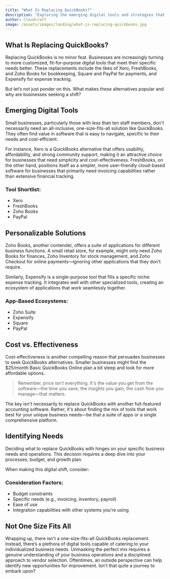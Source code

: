 ```yaml
---
title: "What Is Replacing QuickBooks?"
description: "Exploring the emerging digital tools and strategies that small businesses are adopting as alternatives to QuickBooks."
author: Cloudcraft
image: /assets/images/landing/what-is-replacing-quickbooks.jpg
---
```


## What Is Replacing QuickBooks?

Replacing QuickBooks is no minor feat. Businesses are increasingly turning to more customized, fit-for-purpose digital tools that meet their specific needs better. These replacements include the likes of Xero, FreshBooks, and Zoho Books for bookkeeping, Square and PayPal for payments, and Expensify for expense tracking.

But let’s not just ponder on this. What makes these alternatives popular and why are businesses seeking a shift?

<ServicesBlurb />

## Emerging Digital Tools

Small businesses, particularly those with less than ten staff members, don't necessarily need an all-inclusive, one-size-fits-all solution like QuickBooks. They often find value in software that is easy to navigate, specific to their needs and cost-efficient.

For instance, Xero is a QuickBooks alternative that offers usability, affordability, and strong community support, making it an attractive choice for businesses that need simplicity and cost-effectiveness. FreshBooks, on the other hand, positions itself as a simpler, more user-friendly cloud-based software for businesses that primarily need invoicing capabilities rather than extensive financial tracking.

### Tool Shortlist:

 * Xero
 * FreshBooks
 * Zoho Books
 * PayPal

## Personalizable Solutions

Zoho Books, another contender, offers a suite of applications for different business functions. A small retail store, for example, might only need Zoho Books for finances, Zoho Inventory for stock management, and Zoho Checkout for online payments—ignoring other applications that they don’t require.

Similarly, Expensify is a single-purpose tool that fills a specific niche: expense tracking. It integrates well with other specialized tools, creating an ecosystem of applications that work seamlessly together.

### App-Based Ecosystems:

 * Zoho Suite
 * Expensify
 * Square
 * PayPal

<GetStartedBlurb />

## Cost vs. Effectiveness

Cost-effectiveness is another compelling reason that persuades businesses to seek QuickBooks alternatives. Smaller businesses might find the $25/month Basic QuickBooks Online plan a bit steep and look for more affordable options.

<blockquote tip>
Remember, price isn't everything. It's the value you get from the software—the time you save, the insights you gain, the cash flow you manage—that matters.
</blockquote>

The key isn't necessarily to replace QuickBooks with another full-featured accounting software. Rather, it's about finding the mix of tools that work best for your unique business needs—be that a suite of apps or a single comprehensive platform.

## Identifying Needs

Deciding what to replace QuickBooks with hinges on your specific business needs and operations. This decision requires a deep dive into your processes, budget, and growth plan.

When making this digital shift, consider:

### Consideration Factors:

 * Budget constraints
 * Specific needs (e.g., invoicing, inventory, payroll)
 * Ease of use
 * Integration capabilities with other systems you’re using

## Not One Size Fits All

Wrapping up, there isn't a one-size-fits-all QuickBooks replacement. Instead, there’s a plethora of digital tools capable of catering to your individualized business needs. Unmasking the perfect mix requires a genuine understanding of your business operations and a disciplined approach to vendor selection. Oftentimes, an outside perspective can help identify new opportunities for improvement. Isn't that quite a journey to embark upon?